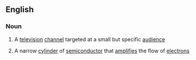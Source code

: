 ==English==

===Noun===
{{en-noun}}

# A [[television]] [[channel]] targeted at a small but specific [[audience]]
#{{physics}} A narrow [[cylinder]] of [[semiconductor]] that [[amplify|amplifies]] the flow of [[electron]]s